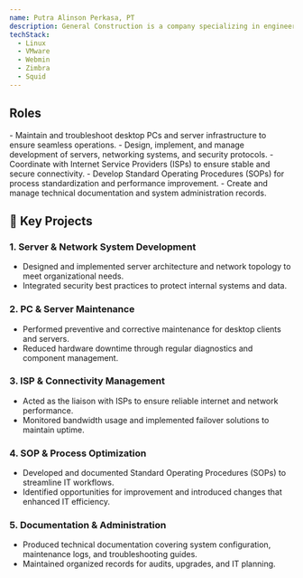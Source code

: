```yaml
---
name: Putra Alinson Perkasa, PT
description: General Construction is a company specializing in engineering, project management, and construction.
techStack:
  - Linux
  - VMware
  - Webmin
  - Zimbra
  - Squid
---
```



## Roles

<Timeline>
    <TimelineItem
        title="IT Staff"
        duration="09/2005 - 11/2010"
        location="Jakarta, Indonesia"
    >
        - Maintain and troubleshoot desktop PCs and server infrastructure to ensure seamless operations.
        - Design, implement, and manage development of servers, networking systems, and security protocols.
        - Coordinate with Internet Service Providers (ISPs) to ensure stable and secure connectivity.
        - Develop Standard Operating Procedures (SOPs) for process standardization and performance improvement.
        - Create and manage technical documentation and system administration records.
    </TimelineItem>
</Timeline>

## 🚀 Key Projects

### 1. Server & Network System Development
- Designed and implemented server architecture and network topology to meet organizational needs.
- Integrated security best practices to protect internal systems and data.

### 2. PC & Server Maintenance
- Performed preventive and corrective maintenance for desktop clients and servers.
- Reduced hardware downtime through regular diagnostics and component management.

### 3. ISP & Connectivity Management
- Acted as the liaison with ISPs to ensure reliable internet and network performance.
- Monitored bandwidth usage and implemented failover solutions to maintain uptime.

### 4. SOP & Process Optimization
- Developed and documented Standard Operating Procedures (SOPs) to streamline IT workflows.
- Identified opportunities for improvement and introduced changes that enhanced IT efficiency.

### 5. Documentation & Administration
- Produced technical documentation covering system configuration, maintenance logs, and troubleshooting guides.
- Maintained organized records for audits, upgrades, and IT planning.
